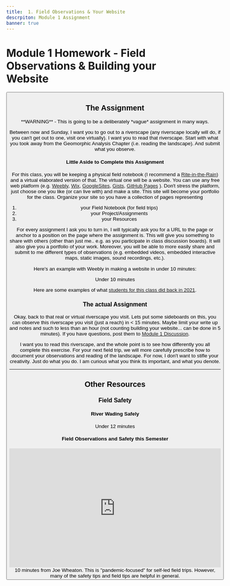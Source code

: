 ```yaml
---
title: 	1. Field Observations & Your Website
descrpiton: Module 1 Assignment
banner: true
---
```

# Module 1 Homework - Field Observations & Building your Website

<Button to="../Course_Topics/module-01" title="See Corresponding Learning Module" fullWidth color="secondary" iconName="AutoStories" />


## The Assignment

<Alert severity="warning">
  **WARNING** - This is going to be a deliberately *vague* assignment in many ways. 
</Alert>


Between now and Sunday, I want you to go out to a riverscape (any riverscape locally will do, if you can't get out to one, visit one virtually). I want you to read that riverscape. Start with what you took away from the Geomorphic Analysis Chapter (i.e. reading the landscape). And submit what you observe. 

#### Little Aside to Complete this Assignment

For this class, you will be keeping a physical field notebook (I recommend a [Rite-in-the-Rain](https://www.riteintherain.com/4-625x7-side-spiral-notebook)) and a virtual elaborated version of that. The virtual one will be a website. You can use any free web platform (e.g. [Weebly](http://weebly.com), [Wix](https://www.wix.com/), [GoogleSites](https://sites.google.com/new), [Gists](https://gist.github.com/), [GitHub Pages](https://pages.github.com/) ). Don't stress the platform, just choose one you like (or can live with) and make a site. This site will become your portfolio for the class. Organize your site so you have a collection of pages representing

1. your Field Notebook (for field trips)
2. your Project/Assignments
3. your Resources

For every assignment I ask you to turn in, I will typically ask you for a URL to the page or anchor to a position on the page where the assignment is. This will give you something to share with others (other than just me.. e.g. as you participate in class discussion boards). It will also give you a portfolio of your work. Moreover, you will be able to more easily share and submit to me different types of observations (e.g. embedded videos, embedded interactive maps, static images, sound recordings, etc.). 

Here's an example with Weebly in making a website in under 10 minutes:

<Youtube embedId="TXwItPNzZow" caption="Making a website on Weebly." />
<Icon iconName="AccessTime" /> Under 10 minutes <Icon iconName="YouTube" />


Here are some examples of what [students for this class did back in 2021](../syllabus/2021_Spring.html#the--students-and-their-work). 

### The actual Assignment

Okay, back to that real or virtual riverscape you visit. Lets put some sideboards on this, you can observe this riverscape you visit (just a reach) in < 15 minutes. Maybe limit your write up and notes and such to less than an hour (not counting building your website... can be done in 5 minutes). If you have questions, post them to [Module 1 Discussion](https://usu.instructure.com/courses/778039/discussion_topics/3109450). 

I want you to read this riverscape, and the whole point is to see how differently you all complete this exercise. For your next field trip, we will more carefully prescribe how to document your observations and reading of the landscape. For now, I don't want to stifle your creativity. Just do what you do. I am curious what you think its important, and what you denote. 

------------------------
## Other Resources
### Field Safety

#### River Wading Safely

<Youtube embedId="q3FbacAazd4" caption="River Wading Safety, By Bill Anable" />
<Icon iconName="AccessTime" /> Under 12 minutes <Icon iconName="YouTube" />

#### Field Observations and Safety this Semester

<iframe width="560" height="315" src="https://www.youtube.com/embed/videoseries?si=Gf_4pFBt5E3XdsvU&amp;list=PL0ZiZg4rilzIht40Xxkb-ckpLPvbuzSo5" title="YouTube video player" frameborder="0" allow="accelerometer; autoplay; clipboard-write; encrypted-media; gyroscope; picture-in-picture; web-share" referrerpolicy="strict-origin-when-cross-origin" allowfullscreen></iframe>
<Icon iconName="AccessTime" /> 10 minutes <Icon iconName="YouTube" /> from Joe Wheaton. This is "pandemic-focused" for self-led field trips. However, many of the safety tips and field tips are helpful in general.